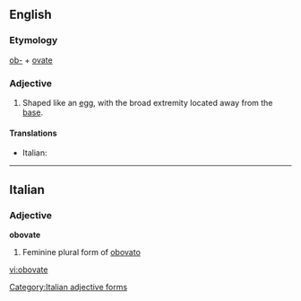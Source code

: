 ==English==

===Etymology===
[[ob-]] + [[ovate]]

===Adjective===
{{en-adj}}

# {{botany|mycology}} Shaped like an [[egg]], with the broad extremity located away from the [[base]].

====Translations====
{{top}}
* Italian: {{t|it|obovato}}
{{mid}}

{{bottom}}

----

==Italian==

===Adjective===
'''obovate''' {{f}}

# Feminine plural form of [[obovato]]

[[Category:Italian adjective forms]]

[[vi:obovate]]